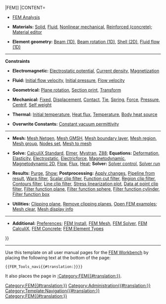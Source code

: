 {{Navigation menu 2
|TITLE=[[File:Workbench_FEM.svg|24px]] [[FEM_Workbench{{#translation:}}|FEM]]
|CONTENT=

* [[FEM Analysis{{#translation:}}|FEM Analysis]]

* '''Materials:''' [[FEM_MaterialSolid{{#translation:}}|Solid]], [[FEM_MaterialFluid{{#translation:}}|Fluid]], [[FEM_MaterialMechanicalNonlinear{{#translation:}}|Nonlinear mechanical]], [[FEM_MaterialReinforced{{#translation:}}|Reinforced (concrete)]]; [[FEM_MaterialEditor{{#translation:}}|Material editor]]

* '''Element geometry:''' [[FEM_ElementGeometry1D{{#translation:}}|Beam (1D)]], [[FEM_ElementRotation1D{{#translation:}}|Beam rotation (1D)]], [[FEM_ElementGeometry2D{{#translation:}}|Shell (2D)]], [[FEM_ElementFluid1D{{#translation:}}|Fluid flow (1D)]]

----

'''Constraints'''

* '''Electromagnetic:''' [[FEM_ConstraintElectrostaticPotential{{#translation:}}|Electrostatic potential]], [[FEM_ConstraintCurrentDensity{{#translation:}}|Current density]], [[FEM_ConstraintMagnetization{{#translation:}}|Magnetization]]

* '''Fluid:''' [[FEM_ConstraintInitialFlowVelocity{{#translation:}}|Initial flow velocity]], [[FEM_ConstraintInitialPressure{{#translation:}}|Initial pressure]], [[FEM_ConstraintFlowVelocity{{#translation:}}|Flow velocity]]

* '''Geometrical:''' [[FEM_ConstraintPlaneRotation{{#translation:}}|Plane rotation]], [[FEM_ConstraintSectionPrint{{#translation:}}|Section print]], [[FEM_ConstraintTransform{{#translation:}}|Transform]]

* '''Mechanical:''' [[FEM_ConstraintFixed{{#translation:}}|Fixed]], [[FEM_ConstraintDisplacement{{#translation:}}|Displacement]], [[FEM_ConstraintContact{{#translation:}}|Contact]], [[FEM_ConstraintTie{{#translation:}}|Tie]], [[FEM_ConstraintSpring{{#translation:}}|Spring]], [[FEM_ConstraintForce{{#translation:}}|Force]], [[FEM_ConstraintPressure{{#translation:}}|Pressure]], [[FEM_ConstraintCentrif{{#translation:}}|Centrif]], [[FEM_ConstraintSelfWeight{{#translation:}}|Self weight]]

* '''Thermal:''' [[FEM_ConstraintInitialTemperature{{#translation:}}|Initial temperature]], [[FEM_ConstraintHeatflux{{#translation:}}|Heat flux]], [[FEM_ConstraintTemperature{{#translation:}}|Temperature]], [[FEM_ConstraintBodyHeatSource{{#translation:}}|Body heat source]]

* '''Overwrite Constants:''' [[FEM_ConstantVacuumPermittivity{{#translation:}}|Constant vacuum permittivity]]

----

* '''Mesh:''' [[FEM_MeshNetgenFromShape{{#translation:}}|Mesh Netgen]], [[FEM_MeshGmshFromShape{{#translation:}}|Mesh GMSH]], [[FEM_MeshBoundaryLayer{{#translation:}}|Mesh boundary layer]], [[FEM_MeshRegion{{#translation:}}|Mesh region]], [[FEM_MeshGroup{{#translation:}}|Mesh group]], [[FEM_CreateNodesSet{{#translation:}}|Nodes set]], [[FEM_FemMesh2Mesh{{#translation:}}|Mesh to mesh]]

* '''Solve:''' [[FEM_SolverCalculixCcxtools{{#translation:}}|CalculiX Standard]], [[FEM_SolverElmer{{#translation:}}|Elmer]], [[FEM_SolverMystran{{#translation:}}|Mystran]], [[FEM_SolverZ88{{#translation:}}|Z88]]; '''Equations:''' [[FEM_EquationDeformation{{#translation:}}|Deformation]], [[FEM_EquationElasticity{{#translation:}}|Elasticity]], [[FEM_EquationElectrostatic{{#translation:}}|Electrostatic]], [[FEM_EquationElectricforce{{#translation:}}|Electricforce]], [[FEM_EquationMagnetodynamic{{#translation:}}|Magnetodynamic]], [[FEM_EquationMagnetodynamic2D{{#translation:}}|Magnetodynamic 2D]], [[FEM_EquationFlow{{#translation:}}|Flow]], [[FEM_EquationFlux{{#translation:}}|Flux]], [[FEM_EquationHeat{{#translation:}}|Heat]]; '''Solver:''' [[FEM_SolverControl{{#translation:}}|Solver control]], [[FEM_SolverRun{{#translation:}}|Solver run]]

* '''Results:''' [[FEM_ResultsPurge{{#translation:}}|Purge]], [[FEM_ResultShow{{#translation:}}|Show]]; '''Postprocessing:''' [[FEM_PostApplyChanges{{#translation:}}|Apply changes]], [[FEM_PostPipelineFromResult{{#translation:}}|Pipeline from result]], [[FEM_PostFilterWarp{{#translation:}}|Warp filter]], [[FEM_PostFilterClipScalar{{#translation:}}|Scalar clip filter]], [[FEM_PostFilterCutFunction{{#translation:}}|Function cut filter]], [[FEM_PostFilterClipRegion{{#translation:}}|Region clip filter]], [[FEM_PostFilterContours{{#translation:}}|Contours filter]], [[FEM_PostFilterDataAlongLine{{#translation:}}|Line clip filter]], [[FEM_PostFilterLinearizedStresses{{#translation:}}|Stress linearization plot]], [[FEM_PostFilterDataAtPoint{{#translation:}}|Data at point clip filter]], [[FEM_PostCreateFunctionPlane{{#translation:}}|Filter function plane]], [[FEM_PostCreateFunctionSphere{{#translation:}}|Filter function sphere]], [[FEM_PostCreateFunctionCylinder{{#translation:}}|Filter function cylinder]], [[FEM_PostCreateFunctionBox{{#translation:}}|Filter function box]]

* '''Utilities:''' [[FEM_ClippingPlaneAdd{{#translation:}}|Clipping plane]], [[FEM_ClippingPlaneRemoveAll{{#translation:}}|Remove clipping planes]], [[FEM_Examples{{#translation:}}|Open FEM examples]]; [[FEM_MeshClear{{#translation:}}|Mesh clear]], [[FEM_MeshDisplayInfo{{#translation:}}|Mesh display info]]

----

* '''Additional:''' [[FEM_Preferences{{#translation:}}|Preferences]]; [[FEM_Install{{#translation:}}|FEM Install]], [[FEM_Mesh{{#translation:}}|FEM Mesh]], [[FEM_Solver{{#translation:}}|FEM Solver]], [[FEM_CalculiX{{#translation:}}|FEM CalculiX]], [[FEM_Concrete{{#translation:}}|FEM Concrete]]; [[FEM_Element_Types{{#translation:}}|FEM Element Types]]
}}<includeonly>[[Category:FEM{{#translation:}}]]</includeonly><noinclude>

----

Use this template on all user manual pages for the [[FEM Workbench|FEM Workbench]] by placing the following text at the bottom of the page:
 <nowiki>{{FEM_Tools_navi{{#translation:}}}}</nowiki>

It also places the page in [[:Category:FEM{{#translation:}}]].
[[Category:Administration{{#translation:}}]]
[[Category:Template:Navigation{{#translation:}}]]
[[Category:FEM{{#translation:}}]]
</noinclude>